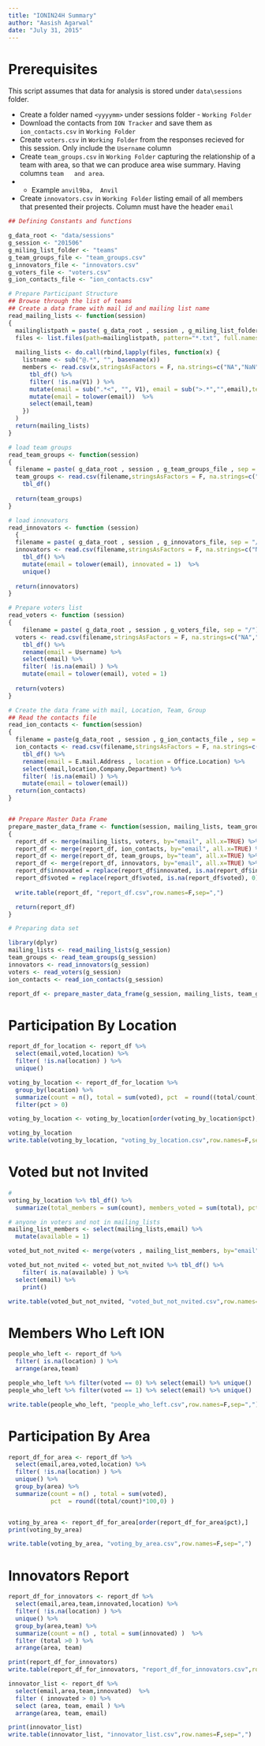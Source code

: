```yaml
---
title: "IONIN24H Summary"
author: "Aasish Agarwal"
date: "July 31, 2015"
---
```

# Prerequisites

This script assumes that data for analysis is stored under `data\sessions` folder.

* Create a folder named `<yyyymm>` under sessions folder - `Working Folder`
* Download the contacts from `ION Tracker` and save them as `ion_contacts.csv` in `Working Folder`
* Create `voters.csv` in `Working Folder` from the responses recieved for this session. Only include the `Username` column
* Create `team_groups.csv` in `Working Folder` capturing the relationship of a team with area, so that we can produce area wise summary. Having columns `team	and area`. 
* * Example `anvil9ba,	Anvil`
* Create `innovators.csv` in `Working Folder` listing email of all members that presented their projects. Column must have the header `email`

```r
## Defining Constants and functions

g_data_root <- "data/sessions"
g_session <- "201506"
g_miling_list_folder <- "teams"
g_team_groups_file <- "team_groups.csv"
g_innovators_file <- "innovators.csv"
g_voters_file <- "voters.csv"
g_ion_contacts_file <- "ion_contacts.csv"

# Prepare Participant Structure
## Browse through the list of teams
## Create a data frame with mail id and mailing list name
read_mailing_lists <- function(session) 
{
  mailinglistpath = paste( g_data_root , session , g_miling_list_folder , sep = "/")
  files <- list.files(path=mailinglistpath, pattern="*.txt", full.names=T, recursive=FALSE)
  
  mailing_lists <- do.call(rbind,lapply(files, function(x) {
    listname <- sub("@.*", "", basename(x))
    members <- read.csv(x,stringsAsFactors = F, na.strings=c("NA","NaN", "") , header = F) %>%
      tbl_df() %>%
      filter( !is.na(V1) ) %>%
      mutate(email = sub(".*<", "", V1), email = sub(">.*","",email),team = listname)  %>%
      mutate(email = tolower(email))  %>%
      select(email,team)
    })
  )
  return(mailing_lists)
}

# load team groups
read_team_groups <- function(session) 
{
  filename = paste( g_data_root , session , g_team_groups_file , sep = "/")
  team_groups <- read.csv(filename,stringsAsFactors = F, na.strings=c("NA","NaN", "") ) %>%
    tbl_df()
  
  return(team_groups)
}

# load innovators
read_innovators <- function (session) 
  {
  filename = paste( g_data_root , session , g_innovators_file, sep = "/")
  innovators <- read.csv(filename,stringsAsFactors = F, na.strings=c("NA","NaN", "") ) %>%
    tbl_df() %>%
    mutate(email = tolower(email), innovated = 1)  %>%
    unique()
  
  return(innovators)
}

# Prepare voters list
read_voters <- function (session)
{
    filename = paste( g_data_root , session , g_voters_file, sep = "/")
  voters <- read.csv(filename,stringsAsFactors = F, na.strings=c("NA","NaN", "") ) %>%
    tbl_df() %>%
    rename(email = Username) %>%
    select(email) %>%
    filter( !is.na(email) ) %>%
    mutate(email = tolower(email), voted = 1) 
  
  return(voters)
}

# Create the data frame with mail, Location, Team, Group
## Read the contacts file
read_ion_contacts <- function(session) 
{
  filename = paste(g_data_root , session , g_ion_contacts_file , sep = "/")
  ion_contacts <- read.csv(filename,stringsAsFactors = F, na.strings=c("NA","NaN", "") ) %>%
    tbl_df() %>%
    rename(email = E.mail.Address , location = Office.Location) %>%
    select(email,location,Company,Department) %>%
    filter( !is.na(email) ) %>%
    mutate(email = tolower(email))  
  return(ion_contacts)
}


## Prepare Master Data Frame
prepare_master_data_frame <- function(session, mailing_lists, team_groups, innovators, voters, ion_contacts ) 
{
  report_df <- merge(mailing_lists, voters, by="email", all.x=TRUE) %>% tbl_df()
  report_df <- merge(report_df, ion_contacts, by="email", all.x=TRUE) %>% tbl_df()
  report_df <- merge(report_df, team_groups, by="team", all.x=TRUE) %>% tbl_df()
  report_df <- merge(report_df, innovators, by="email", all.x=TRUE) %>% tbl_df()
  report_df$innovated = replace(report_df$innovated, is.na(report_df$innovated), 0)
  report_df$voted = replace(report_df$voted, is.na(report_df$voted), 0)
  
  write.table(report_df, "report_df.csv",row.names=F,sep=",")

  return(report_df)
}
```


```r
# Preparing data set

library(dplyr)
mailing_lists <- read_mailing_lists(g_session)
team_groups <- read_team_groups(g_session) 
innovators <- read_innovators(g_session) 
voters <- read_voters(g_session)
ion_contacts <- read_ion_contacts(g_session)

report_df <- prepare_master_data_frame(g_session, mailing_lists, team_groups, innovators, voters, ion_contacts ) 


```

# Participation By Location

```r
report_df_for_location <- report_df %>%
  select(email,voted,location) %>%
  filter( !is.na(location) ) %>%
  unique()

voting_by_location <- report_df_for_location %>%
  group_by(location) %>%
  summarize(count = n(), total = sum(voted), pct  = round((total/count)*100,0)) %>%
  filter(pct > 0)

voting_by_location <- voting_by_location[order(voting_by_location$pct),]

voting_by_location
write.table(voting_by_location, "voting_by_location.csv",row.names=F,sep=",")

```
# Voted but not Invited
```r
# 
voting_by_location %>% tbl_df() %>%
  summarize(total_members = sum(count), members_voted = sum(total), pct = round(100*(members_voted/total_members),0))

# anyone in voters and not in mailing_lists
mailing_list_members <- select(mailing_lists,email) %>%
  mutate(available = 1)

voted_but_not_nvited <- merge(voters , mailing_list_members, by="email", all.x=TRUE) 

voted_but_not_nvited <- voted_but_not_nvited %>% tbl_df() %>%
    filter( is.na(available) ) %>%
  select(email) %>%
    print()

write.table(voted_but_not_nvited, "voted_but_not_nvited.csv",row.names=F,sep=",")


```


# Members Who Left ION
```r
people_who_left <- report_df %>%
  filter( is.na(location) ) %>%
  arrange(area,team)

people_who_left %>% filter(voted == 0) %>% select(email) %>% unique()
people_who_left %>% filter(voted == 1) %>% select(email) %>% unique()

write.table(people_who_left, "people_who_left.csv",row.names=F,sep=",")
```


# Participation By Area
```r
report_df_for_area <- report_df %>%
  select(email,area,voted,location) %>%
  filter( !is.na(location) ) %>%
  unique() %>%
  group_by(area) %>%
  summarize(count = n() , total = sum(voted), 
            pct  = round((total/count)*100,0) ) 


voting_by_area <- report_df_for_area[order(report_df_for_area$pct),]
print(voting_by_area)

write.table(voting_by_area, "voting_by_area.csv",row.names=F,sep=",")
```

# Innovators Report

```r
report_df_for_innovators <- report_df %>%
  select(email,area,team,innovated,location) %>%
  filter( !is.na(location) ) %>%
  unique() %>%
  group_by(area,team) %>%
  summarize(count = n() , total = sum(innovated) )  %>%
  filter (total >0 ) %>%
  arrange(area, team)

print(report_df_for_innovators)
write.table(report_df_for_innovators, "report_df_for_innovators.csv",row.names=F,sep=",")

innovator_list <- report_df %>%
  select(email,area,team,innovated)  %>%
  filter ( innovated > 0) %>% 
  select (area, team, email ) %>%
  arrange(area, team, email)

print(innovator_list)
write.table(innovator_list, "innovator_list.csv",row.names=F,sep=",")

```


